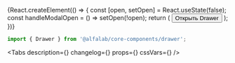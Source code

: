 



<Meta
    title='Компоненты/Drawer'
    component={Drawer}
/>

<!-- Canvas -->


<Story name='Drawer'>
    {React.createElement(() => {
        const [open, setOpen] = React.useState(false);
        const handleModalOpen = () => setOpen(!open);
        return (
            <React.Fragment>
                <Button size="xs" onClick={handleModalOpen}>Открыть Drawer</Button>
                <Drawer
                    open={open}
                    onClose={handleModalOpen}
                    keepMounted={boolean('keepMounted', false)}
                >
                    <Content/>
                </Drawer>
            </React.Fragment>
        );
    })}
</Story>


<!-- Docs -->

<ComponentHeader
    name='Drawer'
    version={version}
    package='@alfalab/core-components/drawer'
    stage={1}
/>

```jsx
import { Drawer } from '@alfalab/core-components/drawer';
```

<Tabs
    description={<Description />}
    changelog={<Changelog />}
    props={<Props of={DrawerTS} />}
    cssVars={<CssVars css={styles} />}
/>
